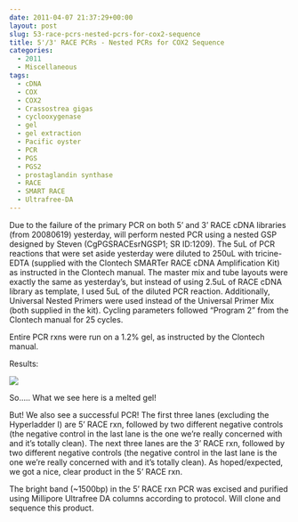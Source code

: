 ```yaml
---
date: 2011-04-07 21:37:29+00:00
layout: post
slug: 53-race-pcrs-nested-pcrs-for-cox2-sequence
title: 5'/3' RACE PCRs - Nested PCRs for COX2 Sequence
categories:
  - 2011
  - Miscellaneous
tags:
  - cDNA
  - COX
  - COX2
  - Crassostrea gigas
  - cyclooxygenase
  - gel
  - gel extraction
  - Pacific oyster
  - PCR
  - PGS
  - PGS2
  - prostaglandin synthase
  - RACE
  - SMART RACE
  - Ultrafree-DA
---
```


Due to the failure of the primary PCR on both 5' and 3' RACE cDNA libraries (from 20080619) yesterday, will perform nested PCR using a nested GSP designed by Steven (CgPGSRACEsrNGSP1; SR ID:1209). The 5uL of PCR reactions that were set aside yesterday were diluted to 250uL with tricine-EDTA (supplied with the Clontech SMARTer RACE cDNA Amplification Kit) as instructed in the Clontech manual. The master mix and tube layouts were exactly the same as yesterday's, but instead of using 2.5uL of RACE cDNA library as template, I used 5uL of the diluted PCR reaction. Additionally, Universal Nested Primers were used instead of the Universal Primer Mix (both supplied in the kit). Cycling parameters followed "Program 2" from the Clontech manual for 25 cycles.

Entire PCR rxns were run on a 1.2% gel, as instructed by the Clontech manual.

Results:

![](https://eagle.fish.washington.edu/Arabidopsis/20110407-01.jpg)

So..... What we see here is a melted gel!

But! We also see a successful PCR! The first three lanes (excluding the Hyperladder I) are 5' RACE rxn, followed by two different negative controls (the negative control in the last lane is the one we're really concerned with and it's totally clean). The next three lanes are the 3' RACE rxn, followed by two different negative controls (the negative control in the last lane is the one we're really concerned with and it's totally clean). As hoped/expected, we got a nice, clear product in the 5' RACE rxn.

The bright band (~1500bp) in the 5' RACE rxn PCR was excised and purified using Millipore Ultrafree DA columns according to protocol. Will clone and sequence this product.
